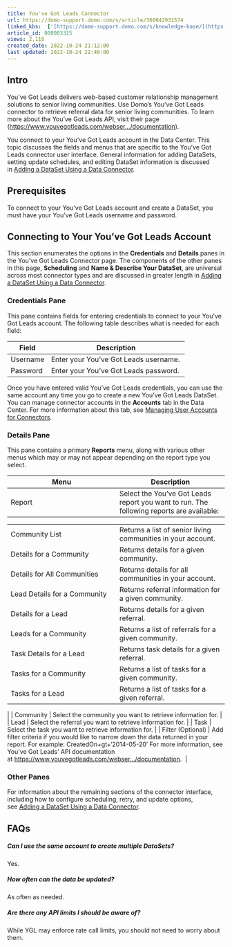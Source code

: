 ```yaml
---
title: You've Got Leads Connector
url: https://domo-support.domo.com/s/article/360042931574
linked_kbs:  ['[https://domo-support.domo.com/s/knowledge-base/](https://domo-support.domo.com/s/knowledge-base/)', '[https://domo-support.domo.com/s/](https://domo-support.domo.com/s/)', '[https://domo-support.domo.com/s/topic/0TO5w000000ZammGAC](https://domo-support.domo.com/s/topic/0TO5w000000ZammGAC)', '[https://domo-support.domo.com/s/topic/0TO5w000000ZanLGAS](https://domo-support.domo.com/s/topic/0TO5w000000ZanLGAS)', '[https://domo-support.domo.com/s/topic/0TO5w000000ZaoQGAS](https://domo-support.domo.com/s/topic/0TO5w000000ZaoQGAS)', '[https://domo-support.domo.com/s/article/360042926274](https://domo-support.domo.com/s/article/360042926274)', '[https://domo-support.domo.com/s/article/360042926054](https://domo-support.domo.com/s/article/360042926054)', '[https://domo-support.domo.com/s/article/360042931574](https://domo-support.domo.com/s/article/360042931574)', '[https://domo-support.domo.com/s/topic/0TO5w000000ZaoQGAS/api-connectors](https://domo-support.domo.com/s/topic/0TO5w000000ZaoQGAS/api-connectors)', '[https://domo-support.domo.com/s/article/360043429933](https://domo-support.domo.com/s/article/360043429933)', '[https://domo-support.domo.com/s/article/360043429953](https://domo-support.domo.com/s/article/360043429953)', '[https://domo-support.domo.com/s/article/360042925494](https://domo-support.domo.com/s/article/360042925494)', '[https://domo-support.domo.com/s/article/4408174643607](https://domo-support.domo.com/s/article/4408174643607)', '[https://domo-support.domo.com/s/article/360043429913](https://domo-support.domo.com/s/article/360043429913)', '[https://domo-support.domo.com/s/login/](https://domo-support.domo.com/s/login/)']
article_id: 000003315
views: 2,110
created_date: 2022-10-24 21:12:00
last updated: 2022-10-24 22:40:00
---
```




Intro
-----


You’ve Got Leads delivers web-based customer relationship management solutions to senior living communities. Use Domo's You've Got Leads connector to retrieve referral data for senior living communities. To learn more about the You've Got Leads API, visit their page ([https://www.youvegotleads.com/webser.../documentation](https://www.youvegotleads.com/webservices/documentation "https://www.youvegotleads.com/webservices/documentation")).


You connect to your You've Got Leads account in the Data Center. This topic discusses the fields and menus that are specific to the You've Got Leads connector user interface. General information for adding DataSets, setting update schedules, and editing DataSet information is discussed in [Adding a DataSet Using a Data Connector](/s/article/360042926274).


Prerequisites
-------------


To connect to your You've Got Leads account and create a DataSet, you must have your You've Got Leads username and password.


Connecting to Your You've Got Leads Account
-------------------------------------------


This section enumerates the options in the **Credentials** and **Details** panes in the You've Got Leads Connector page. The components of the other panes in this page, **Scheduling** and **Name & Describe Your DataSet**, are universal across most connector types and are discussed in greater length in [Adding a DataSet Using a Data Connector](/s/article/360042926274 "Adding a DataSet Using a Data Connector").


### Credentials Pane


This pane contains fields for entering credentials to connect to your You've Got Leads account. The following table describes what is needed for each field:  




| Field | Description |
| --- | --- |
| Username | Enter your You've Got Leads username. |
| Password | Enter your You've Got Leads password.  |


Once you have entered valid You've Got Leads credentials, you can use the same account any time you go to create a new You've Got Leads DataSet. You can manage connector accounts in the **Accounts** tab in the Data Center. For more information about this tab, see [Managing User Accounts for Connectors](/s/article/360042926054 "Managing User Accounts for Connectors").


### Details Pane


This pane contains a primary **Reports** menu, along with various other menus which may or may not appear depending on the report type you select.




| Menu | Description |
| --- | --- |
| Report | Select the You've Got Leads report you want to run. The following reports are available:

|  |  |
| --- | --- |
| Community List | Returns a list of senior living communities in your account.  |
| Details for a Community | Returns details for a given community. |
| Details for All Communities | Returns details for all communities in your account.  |
| Lead Details for a Community | Returns referral information for a given community. |
| Details for a Lead | Returns details for a given referral. |
| Leads for a Community | Returns a list of referrals for a given community. |
| Task Details for a Lead | Returns task details for a given referral. |
| Tasks for a Community | Returns a list of tasks for a given community. |
| Tasks for a Lead | Returns a list of tasks for a given referral.  |

 |
| Community | Select the community you want to retrieve information for. |
| Lead | Select the referral you want to retrieve information for. |
| Task | Select the task you want to retrieve information for. |
| Filter (Optional) | Add filter criteria if you would like to narrow down the data returned in your report. For example: CreatedOn+gt+'2014-05-20'
For more information, see You've Got Leads' API documentation at [https://www.youvegotleads.com/webser.../documentation](https://www.youvegotleads.com/webservices/documentation "https://www.youvegotleads.com/webservices/documentation").  |


### Other Panes


For information about the remaining sections of the connector interface, including how to configure scheduling, retry, and update options, see [Adding a DataSet Using a Data Connector](/s/article/360042926274).


FAQs
----


##### Can I use the same account to create multiple DataSets?


Yes.


##### How often can the data be updated?


As often as needed.


##### Are there any API limits I should be aware of?


While YGL may enforce rate call limits, you should not need to worry about them.

